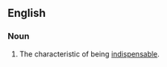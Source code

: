 ==English==
===Noun===
{{en-noun|indispensabilities}}
# The characteristic of being [[indispensable]].